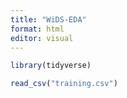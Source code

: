 ```yaml
---
title: "WiDS-EDA"
format: html
editor: visual
---
```

```r
library(tidyverse)
```

```r
read_csv("training.csv")
```

